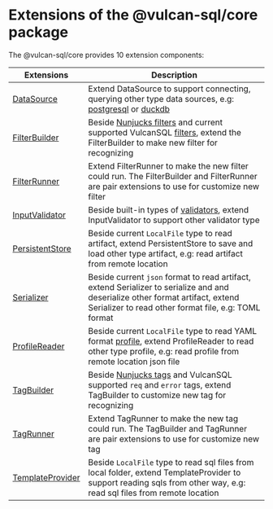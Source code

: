 # Extensions of the @vulcan-sql/core package

The @vulcan-sql/core provides 10 extension components:

| Extensions                                              | Description                                                                                                                                                                                                                              |
| ------------------------------------------------------- | ---------------------------------------------------------------------------------------------------------------------------------------------------------------------------------------------------------------------------------------- |
| [DataSource](./vulcan-sql-core/data-source)             | Extend DataSource to support connecting, querying other type data sources, e.g: [postgresql](../connectors/postgresql) or [duckdb](../connectors/duckdb)                                                                                 |
| [FilterBuilder](./vulcan-sql-core/filter-builder)       | Beside [Nunjucks filters](https://mozilla.github.io/nunjucks/templating.html#builtin-filters) and current supported VulcanSQL [filters](../api-building/sql-syntax#filters), extend the FilterBuilder to make new filter for recognizing |
| [FilterRunner](./vulcan-sql-core/filter-runner)         | Extend FilterRunner to make the new filter could run. The FilterBuilder and FilterRunner are pair extensions to use for customize new filter                                                                                             |
| [InputValidator](./vulcan-sql-core/input-validator)     | Beside built-in types of [validators](../api-building/api-validation), extend InputValidator to support other validator type                                                                                                             |
| [PersistentStore](./vulcan-sql-core/persistent-store)   | Beside current `LocalFile` type to read artifact, extend PersistentStore to save and load other type artifact, e.g: read artifact from remote location                                                                                   |
| [Serializer](./vulcan-sql-core/serializer)              | Beside current `json` format to read artifact, extend Serializer to serialize and and deserialize other format artifact, extend Serializer to read other format file, e.g: TOML format                                                   |
| [ProfileReader](./vulcan-sql-core/profile-reader)       | Beside current `LocalFile` type to read YAML format [profile](../api-building/configuration/data-source-profile), extend ProfileReader to read other type profile, e.g: read profile from remote location json file                      |
| [TagBuilder](./vulcan-sql-core/tag/tag-builder)         | Beside [Nunjucks tags](https://mozilla.github.io/nunjucks/templating.html#tags) and VulcanSQL supported `req` and `error` tags, extend TagBuilder to customize new tag for recognizing                                                   |
| [TagRunner](./vulcan-sql-core/tag/tag-runner)           | Extend TagRunner to make the new tag could run. The TagBuilder and TagRunner are pair extensions to use for customize new tag                                                                                                            |
| [TemplateProvider](./vulcan-sql-core/template-provider) | Beside `LocalFile` type to read sql files from local folder, extend TemplateProvider to support reading sqls from other way, e.g: read sql files from remote location                                                                    |
